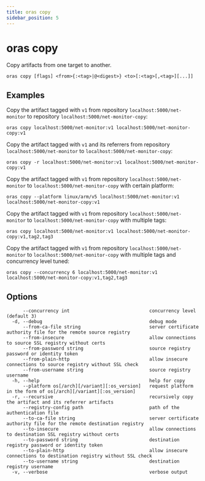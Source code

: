 ```yaml
---
title: oras copy
sidebar_position: 5
---
```


# oras copy

Copy artifacts from one target to another.

```
oras copy [flags] <from>{:<tag>|@<digest>} <to>[:<tag>[,<tag>][...]]
```

## Examples

Copy the artifact tagged with `v1` from repository `localhost:5000/net-monitor` to repository `localhost:5000/net-monitor-copy`:

```
oras copy localhost:5000/net-monitor:v1 localhost:5000/net-monitor-copy:v1
```

Copy the artifact tagged with `v1` and its referrers from repository `localhost:5000/net-monitor` to `localhost:5000/net-monitor-copy`:

```
oras copy -r localhost:5000/net-monitor:v1 localhost:5000/net-monitor-copy:v1
```

Copy the artifact tagged with `v1` from repository `localhost:5000/net-monitor` to `localhost:5000/net-monitor-copy` with certain platform:

```
oras copy --platform linux/arm/v5 localhost:5000/net-monitor:v1 localhost:5000/net-monitor-copy:v1 
```

Copy the artifact tagged with `v1` from repository `localhost:5000/net-monitor` to `localhost:5000/net-monitor-copy` with multiple tags:

```
oras copy localhost:5000/net-monitor:v1 localhost:5000/net-monitor-copy:v1,tag2,tag3
```

Copy the artifact tagged with `v1` from repository `localhost:5000/net-monitor` to `localhost:5000/net-monitor-copy` with multiple tags and concurrency level tuned:

```
oras copy --concurrency 6 localhost:5000/net-monitor:v1 localhost:5000/net-monitor-copy:v1,tag2,tag3
```

## Options

```
      --concurrency int                             concurrency level (default 3)
  -d, --debug                                       debug mode
      --from-ca-file string                         server certificate authority file for the remote source registry
      --from-insecure                               allow connections to source SSL registry without certs
      --from-password string                        source registry password or identity token
      --from-plain-http                             allow insecure connections to source registry without SSL check
      --from-username string                        source registry username
  -h, --help                                        help for copy
      --platform os[/arch][/variant][:os_version]   request platform in the form of os[/arch][/variant][:os_version]
  -r, --recursive                                   recursively copy the artifact and its referrer artifacts
      --registry-config path                        path of the authentication file
      --to-ca-file string                           server certificate authority file for the remote destination registry
      --to-insecure                                 allow connections to destination SSL registry without certs
      --to-password string                          destination registry password or identity token
      --to-plain-http                               allow insecure connections to destination registry without SSL check
      --to-username string                          destination registry username
  -v, --verbose                                     verbose output
```
